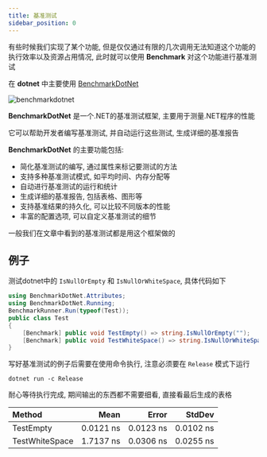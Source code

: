 ```yaml
---
title: 基准测试
sidebar_position: 0
---
```


有些时候我们实现了某个功能, 但是仅仅通过有限的几次调用无法知道这个功能的执行效率以及资源占用情况, 此时就可以使用 **Benchmark** 对这个功能进行基准测试

在 **dotnet** 中主要使用 [BenchmarkDotNet](https://benchmarkdotnet.org/index.html)

![benchmarkdotnet](https://raw.githubusercontent.com/dotnet/BenchmarkDotNet/ec962b0bd6854c991d7a3ebd77037579165acb36/docs/logo/logo-wide.png)

**BenchmarkDotNet** 是一个.NET的基准测试框架, 主要用于测量.NET程序的性能

它可以帮助开发者编写基准测试, 并自动运行这些测试, 生成详细的基准报告

**BenchmarkDotNet** 的主要功能包括:
* 简化基准测试的编写, 通过属性来标记要测试的方法
* 支持多种基准测试模式, 如平均时间、内存分配等
* 自动进行基准测试的运行和统计
* 生成详细的基准报告, 包括表格、图形等
* 支持基准结果的持久化, 可以比较不同版本的性能
* 丰富的配置选项, 可以自定义基准测试的细节

一般我们在文章中看到的基准测试都是用这个框架做的

## 例子

测试dotnet中的 `IsNullOrEmpty` 和 `IsNullOrWhiteSpace`, 具体代码如下

```csharp
using BenchmarkDotNet.Attributes;
using BenchmarkDotNet.Running;
BenchmarkRunner.Run(typeof(Test));
public class Test
{
    [Benchmark] public void TestEmpty() => string.IsNullOrEmpty("");
    [Benchmark] public void TestWhiteSpace() => string.IsNullOrWhiteSpace("");
}
```

写好基准测试的例子后需要在使用命令执行, 注意必须要在 `Release` 模式下运行

```shell
dotnet run -c Release
```

耐心等待执行完成, 期间输出的东西都不需要细看, 直接看最后生成的表格

| Method         | Mean      | Error     | StdDev    |
|:---------------|----------:|----------:|----------:|
| TestEmpty      | 0.0121 ns | 0.0123 ns | 0.0102 ns |
| TestWhiteSpace | 1.7137 ns | 0.0306 ns | 0.0255 ns |

